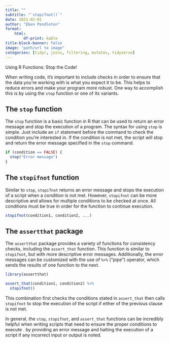 ---
title: ""
subtitle: "`stopifnot()`"
date: 2021-03-01
author: "Eben Pendleton"
format:
    html:
        df-print: kable
title-block-banner: false
image: "path/url to image"
categories: [tidyr, joins, filtering, mutates, tidyverse]
---

Using R Functions: Stop the Code!

When writing code, it's important to include checks in order to ensure that the data you're working with is what you expect it to be. This helps to reduce errors and make your program more robust. One way to accomplish this is by using the `stop` function or one of its variants.

## The `stop` function

The `stop` function is a basic function in R that can be used to return an error message and stop the execution of a program. The syntax for using `stop` is simple. Just include an `if` statement before the command to check the condition you're interested in. If the condition is not met, the script will stop and return the error message specified in the `stop` command.

```r
if (condition == FALSE) {
  stop("Error message")
}
```

## The `stopifnot` function

Similar to `stop`, `stopifnot` returns an error message and stops the execution of a script when a condition is not met. However, `stopifnot` can be more descriptive and allows for multiple conditions to be checked at once. All conditions must be true in order for the function to continue execution.

```r
stopifnot(condition1, condition2, ...)
```

## The `assertthat` package

The `assertthat` package provides a variety of functions for consistency checks, including the `assert_that` function. This function is similar to `stopifnot`, but with more descriptive error messages. Additionally, the error messages can be customized with the use of `%>%` ("pipe") operator, which sends the results of one function to the next.

```r
library(assertthat)

assert_that(condition1, condition2) %>%
  stopifnot()
```

This combination first checks the conditions stated in `assert_that` then calls `stopifnot` to stop the execution of the script if either of the previous clause is not met.


In general, the `stop`, `stopifnot`, and `assert_that` functions can be incredibly helpful when writing scripts that need to ensure the proper conditions to execute . by providing an error message and halting the execution of a script if any incorrect input or output is noted.